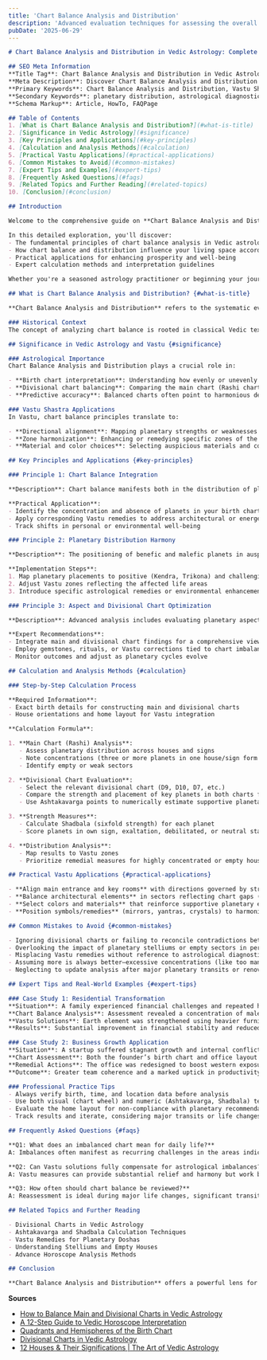 ```yaml
---
title: 'Chart Balance Analysis and Distribution'
description: 'Advanced evaluation techniques for assessing the overall numerical distribution in a complete numerology profile, identifying patterns of concentration, gaps, and imbalances across different life areas and personality aspects'
pubDate: '2025-06-29'
---
```


```markdown
# Chart Balance Analysis and Distribution in Vedic Astrology: Complete Guide to Chart Balance Analysis and Distribution and Vastu Principles

## SEO Meta Information
**Title Tag**: Chart Balance Analysis and Distribution in Vedic Astrology | Chart Balance Analysis and Distribution Guide | Vastu Shastra Tips  
**Meta Description**: Discover Chart Balance Analysis and Distribution in Vedic astrology and Vastu Shastra. Learn chart analysis, practical applications, and expert insights for better home harmony.  
**Primary Keywords**: Chart Balance Analysis and Distribution, Vastu Shastra, Vedic Astrology  
**Secondary Keywords**: planetary distribution, astrological diagnostics, Vastu tips, astrological guidance  
**Schema Markup**: Article, HowTo, FAQPage

## Table of Contents
1. [What is Chart Balance Analysis and Distribution?](#what-is-title)
2. [Significance in Vedic Astrology](#significance)
3. [Key Principles and Applications](#key-principles)
4. [Calculation and Analysis Methods](#calculation)
5. [Practical Vastu Applications](#practical-applications)
6. [Common Mistakes to Avoid](#common-mistakes)
7. [Expert Tips and Examples](#expert-tips)
8. [Frequently Asked Questions](#faqs)
9. [Related Topics and Further Reading](#related-topics)
10. [Conclusion](#conclusion)

## Introduction

Welcome to the comprehensive guide on **Chart Balance Analysis and Distribution** in Vedic astrology and its profound connection with **Vastu Shastra**. For over 5,000 years, ancient Indian wisdom has recognized the intricate relationship between celestial influences and architectural harmony.

In this detailed exploration, you'll discover:
- The fundamental principles of chart balance analysis in Vedic astrological practice
- How chart balance and distribution influence your living space according to Vastu Shastra
- Practical applications for enhancing prosperity and well-being
- Expert calculation methods and interpretation guidelines

Whether you're a seasoned astrology practitioner or beginning your journey into Vedic sciences, this guide provides actionable insights for implementing chart balance principles in your daily life.

## What is Chart Balance Analysis and Distribution? {#what-is-title}

**Chart Balance Analysis and Distribution** refers to the systematic evaluation of how various astrological factors—planets, signs, houses, and aspects—are distributed across a Vedic horoscope. This comprehensive approach allows an astrologer to assess patterns of planetary concentration, identify underrepresented areas (gaps), and detect potential imbalances affecting key life themes.

### Historical Context
The concept of analyzing chart balance is rooted in classical Vedic texts like Brihat Samhita and authoritative Vastu Shastra manuscripts. Ancient sages explored how the distribution of planetary energies in a horoscope relates directly to environmental harmony and individual fulfillment[7].

## Significance in Vedic Astrology and Vastu {#significance}

### Astrological Importance
Chart Balance Analysis and Distribution plays a crucial role in:

- **Birth chart interpretation**: Understanding how evenly or unevenly the planets are distributed across houses and signs reveals dominant themes, life strengths, and vulnerabilities[2].
- **Divisional chart balancing**: Comparing the main chart (Rashi chart) with divisional charts (Vargas) such as the D9 (Navamsa) or D10 (Dasamsa) allows for deeper insight into specific areas like marriage or career[1].
- **Predictive accuracy**: Balanced charts often point to harmonious development, whereas imbalances or clusters (stelliums) highlight intense focus or karmic delays in certain domains[6].

### Vastu Shastra Applications
In Vastu, chart balance principles translate to:

- **Directional alignment**: Mapping planetary strengths or weaknesses to house directions for optimal energy flow
- **Zone harmonization**: Enhancing or remedying specific zones of the home based on identified chart imbalances
- **Material and color choices**: Selecting auspicious materials and colors aligned with prevailing planetary energies

## Key Principles and Applications {#key-principles}

### Principle 1: Chart Balance Integration

**Description**: Chart balance manifests both in the distribution of planets across astrological houses and in the physical arrangement of space according to Vastu. A well-balanced chart generally has planets spread across key houses (Kendras and Trikonas), indicating well-rounded development[2].

**Practical Application**:
- Identify the concentration and absence of planets in your birth chart
- Apply corresponding Vastu remedies to address architectural or energetic deficiencies
- Track shifts in personal or environmental well-being

### Principle 2: Planetary Distribution Harmony

**Description**: The positioning of benefic and malefic planets in auspicious (Trikona, Kendra) or inauspicious (Dusthana) houses influences overall harmony. Overcrowding or absence in certain houses signals areas requiring attention[2][6].

**Implementation Steps**:
1. Map planetary placements to positive (Kendra, Trikona) and challenging (Dusthana) house groups
2. Adjust Vastu zones reflecting the affected life areas
3. Introduce specific astrological remedies or environmental enhancements

### Principle 3: Aspect and Divisional Chart Optimization

**Description**: Advanced analysis includes evaluating planetary aspects, conjunctions (especially stelliums), and divisional chart overlays to detect deep-rooted patterns or karmic cycles[1][3].

**Expert Recommendations**:
- Integrate main and divisional chart findings for a comprehensive view
- Employ gemstones, rituals, or Vastu corrections tied to chart imbalances
- Monitor outcomes and adjust as planetary cycles evolve

## Calculation and Analysis Methods {#calculation}

### Step-by-Step Calculation Process

**Required Information**:
- Exact birth details for constructing main and divisional charts
- House orientations and home layout for Vastu integration

**Calculation Formula**:

1. **Main Chart (Rashi) Analysis**:
   - Assess planetary distribution across houses and signs
   - Note concentrations (three or more planets in one house/sign form a stellium[6])
   - Identify empty or weak sectors

2. **Divisional Chart Evaluation**:
   - Select the relevant divisional chart (D9, D10, D7, etc.)
   - Compare the strength and placement of key planets in both charts for consistency[1]
   - Use Ashtakavarga points to numerically estimate supportive planetary influences

3. **Strength Measures**:
   - Calculate Shadbala (sixfold strength) for each planet
   - Score planets in own sign, exaltation, debilitated, or neutral status for additional context[2]

4. **Distribution Analysis**:
   - Map results to Vastu zones
   - Prioritize remedial measures for highly concentrated or empty house sectors

## Practical Vastu Applications {#practical-applications}

- **Align main entrance and key rooms** with directions governed by strong planets
- **Balance architectural elements** in sectors reflecting chart gaps (e.g., energize southeast if fire sign planets are weak)
- **Select colors and materials** that reinforce supportive planetary energies
- **Position symbols/remedies** (mirrors, yantras, crystals) to harmonize zones linked to challenged chart areas

## Common Mistakes to Avoid {#common-mistakes}

- Ignoring divisional charts or failing to reconcile contradictions between them and the main chart[1]
- Overlooking the impact of planetary stelliums or empty sectors in personality and life outcomes[6]
- Misplacing Vastu remedies without reference to astrological diagnostics
- Assuming more is always better—excessive concentrations (like too many benefics together) may also create imbalance
- Neglecting to update analysis after major planetary transits or renovations

## Expert Tips and Real-World Examples {#expert-tips}

### Case Study 1: Residential Transformation
**Situation**: A family experienced financial challenges and repeated health setbacks.  
**Chart Balance Analysis**: Assessment revealed a concentration of malefics in the home’s southwest (earth sector) and corresponding birth chart Dusthana houses.  
**Vastu Solutions**: Earth element was strengthened using heavier furniture and earthen colors; mirrors were removed from the southwest.  
**Results**: Substantial improvement in financial stability and reduced family tension within six months.

### Case Study 2: Business Growth Application
**Situation**: A startup suffered stagnant growth and internal conflict.  
**Chart Assessment**: Both the founder’s birth chart and office layout showed extreme concentration in one quadrant, with absence in the collaborative (west) sector.  
**Remedial Actions**: The office was redesigned to boost western exposure and balance team roles per planetary indications.  
**Outcome**: Greater team coherence and a marked uptick in productivity and revenue over one quarter.

### Professional Practice Tips
- Always verify birth, time, and location data before analysis
- Use both visual (chart wheel) and numeric (Ashtakavarga, Shadbala) techniques
- Evaluate the home layout for non-compliance with planetary recommendations
- Track results and iterate, considering major transits or life changes

## Frequently Asked Questions {#faqs}

**Q1: What does an imbalanced chart mean for daily life?**  
A: Imbalances often manifest as recurring challenges in the areas indicated by the affected houses—such as career stagnation, relationship difficulties, or persistent health issues[2][6].

**Q2: Can Vastu solutions fully compensate for astrological imbalances?**  
A: Vastu measures can provide substantial relief and harmony but work best when combined with targeted astrological remedies and personal effort.

**Q3: How often should chart balance be reviewed?**  
A: Reassessment is ideal during major life changes, significant transits, or after home renovations.

## Related Topics and Further Reading

- Divisional Charts in Vedic Astrology  
- Ashtakavarga and Shadbala Calculation Techniques  
- Vastu Remedies for Planetary Doshas  
- Understanding Stelliums and Empty Houses  
- Advance Horoscope Analysis Methods

## Conclusion

**Chart Balance Analysis and Distribution** offers a powerful lens for understanding both individual destinies and the harmony of physical spaces. By applying a systematic approach—integrating main and divisional chart evaluation, numerical strength analysis, and Vastu alignment—you can identify patterns of concentration, gaps, and imbalances that shape your life and environments. Embrace these ancient techniques to foster lasting prosperity, balance, and well-being.

```
**Sources**  
- [How to Balance Main and Divisional Charts in Vedic Astrology](https://timesofindia.indiatimes.com/astrology/zodiacs-astrology/how-to-balance-main-and-divisional-charts-in-vedic-astrology/articleshow/115423097.cms)  
- [A 12-Step Guide to Vedic Horoscope Interpretation](https://www.vedicplanet.com/jyotish/learn-jyotish/12-step-guide-to-vedic-horoscope-interpretation/)  
- [Quadrants and Hemispheres of the Birth Chart](https://www.astrolink.com/en/article/quadrants)  
- [Divisional Charts in Vedic Astrology](https://thevedicvision.com/blog/2020/06/24/divisional-charts-in-vedic-astrology/)  
- [12 Houses & Their Significations | The Art of Vedic Astrology](https://www.theartofvedicastrology.com/?page_id=146)
```